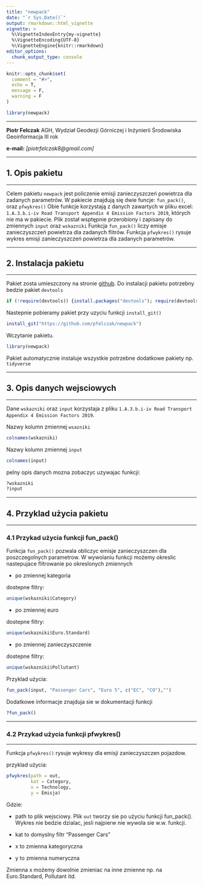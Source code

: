 ```yaml
---
title: "newpack"
date: "`r Sys.Date()`"
output: rmarkdown::html_vignette
vignette: >
  %\VignetteIndexEntry{my-vignette}
  %\VignetteEncoding{UTF-8}
  %\VignetteEngine{knitr::rmarkdown}
editor_options:
  chunk_output_type: console
---
```


```r
knitr::opts_chunk$set(
  comment = "#>",
  echo = T,
  message = F,
  warning = F
)
```

```r
library(newpack)
```

***

**Piotr Felczak**
AGH, Wydział Geodezji Górniczej i Inżynierii Środowiska  
Geoinformacja III rok

**e-mail:** *[piotrfelczak8@gmail.com]*

***
## 1. Opis pakietu
***

Celem pakietu `newpack` jest policzenie emisji zanieczyszczeń powietrza dla zadanych parametrów.
W pakiecie znajdują się dwie funcje: ``fun_pack()``, oraz ``pfwykres()``
Obie funkcje korzystają z danych zawartych w pliku excel: ``1.A.3.b.i-iv Road Transport Appendix 4 Emission Factors 2019``, których nie ma w pakiecie.
Plik został wsptępnie przerobiony i zapisany do zmiennych ``input`` oraz ``wskazniki``
Funkcja ``fun_pack()`` liczy emisje zanieczyszczeń powietrza dla zadanych flitrów.
Funkcja ``pfwykres()`` rysuje wykres emisji zanieczyszczeń powietrza dla zadanych parametrów.

***
## 2. Instalacja pakietu
***

Pakiet zosta umieszczony na stronie [github](https://github.com/).
Do instalacji pakietu potrzebny bedzie pakiet ``devtools``

```r

if (!require(devtools)) {install.packages("devtools"); require(devtools)}

```

Nastepnie pobieramy pakiet przy uzyciu funkcji ``install_git()``

```r

install_git("https://github.com/pfelczak/newpack")

```

Wczytanie pakietu.

```r

library(newpack)

```

Pakiet automatycznie instaluje wszystkie potrzebne dodatkowe pakiety np. ``tidyverse``

***
## 3. Opis danych wejsciowych
***

Dane ``wskazniki`` oraz ``input`` korzystaja z pliku ``1.A.3.b.i-iv Road Transport Appendix 4 Emission Factors 2019``. 

Nazwy kolumn zmiennej ``wsazniki``

```r

colnames(wskazniki)

```

Nazwy kolumn zmiennej ``input``

```r

colnames(input)

```


pelny opis danych mozna zobaczyc uzywajac funkcji:

```r

?wskazniki
?input

```

***
## 4. Przyklad użycia pakietu
***

### 4.1 Przykad użycia funkcji fun_pack()

Funkcja ``fun_pack()`` pozwala obliczyc emisje zanieczyszczen dla poszczegolnych parametrow. W wywolaniu funkcji możemy okreslic nastepujace flitrowanie po okreslonych zmiennych

*  po zmiennej kategoria

dostepne filtry:
   
```r

unique(wskazniki$Category)

```

*  po zmiennej euro

dostepne filtry:
   
```r

unique(wskazniki$Euro.Standard)

```
*  po zmiennej zanieczyszczenie 

dostepne filtry:
   
```r

unique(wskazniki$Pollutant)

```

Przyklad użycia:


```r

fun_pack(input, "Passenger Cars", "Euro 5", c("EC", "CO"),"")

```

Dodatkowe informacje znajduja sie w dokumentacji funkcji

```r

?fun_pack()

```

***
### 4.2 Przykad użycia funkcji pfwykres()
***

Funkcja ``pfwykres()`` rysuje wykresy dla emisji zanieczyszczen pojazdow.

przyklad użycia:

```r

pfwykres(path = out,
         kat = Category,
         x = Technology,
         y = Emisja)

```

Gdzie:

* path to plik wejsciowy. Plik ``out`` tworzy sie po użyciu funkcji fun_pack().
Wykres nie bedzie dzialac, jesli najpierw nie wywola sie w.w. funkcji.

* kat to domyslny filtr "Passenger Cars"
* x to zmienna kategoryczna
* y to zmienna numeryczna

Zmienna x możemy dowolnie zmieniac na inne zmienne np. na Euro.Standard, Pollutant itd.



